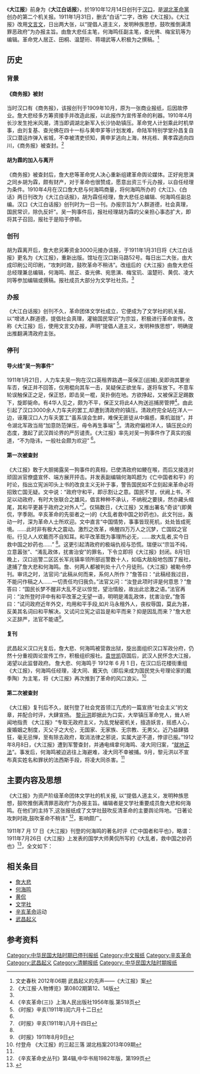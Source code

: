 {{Infobox Newspaper
| name                = 大江报
| image               = 
| caption             = 
| type                = 革命机关报
| format              = 书册式
| founder             = [[詹大悲|詹大悲]]
| publisher           = 
| editor              = 
| chiefeditor         = [[詹大悲|詹大悲]]
| assoceditor         = 
| staff               = 
| foundation          = 1910年12月14日
| ceased publication  = 1912年8月1日
| political           = 
| language            = [[中文|中文]]（繁體）
| headquarters        = [[汉口|汉口]]
| circulation         = 
| ISSN                = 
}}

《'''大江报'''》前身为《'''大江白话报'''》，於1910年12月14日创刊于[[汉口|汉口]]，是[[湖北|湖北]][[革命黨|革命黨]]创办的第二个机关报。1911年1月31日，删去“白话”二字，改称《大江报》。《大江报》改用[[文言文|文言文]]，日出两大张，以“提倡人道主义，发明种族思想，鼓吹推倒满清罪恶政府”为办报主旨。由詹大悲任主笔，何海鸣任副主笔，查光佛、梅宝玑等为编辑。革命党人居正、田桐、温楚珩、蒋翊武等人积极为之撰稿。<ref>文史春秋 2012年06期 武昌起义的先声——《大江报》案</ref>

== 历史 ==
=== 背景 ===
====《商务报》被封====
当时汉口有《商务报》，该报创刊于1909年10月，原为一张商业报纸，后因故停业。詹大悲经多方筹资接手并改造此报，以此报作为宣传革命的利器。1910年4月长沙发生抢米风潮，清当即调湖北新军入长沙协助镇压。革命党人计划乘此时机举事，由刘复基、查光佛在四十一标与黄申芗等计划发难，命陆军特别学堂孙昌复自汉口潜运炸弹入省城，不幸被清吏侦知，黄申芗逃向上海，林兆栋、黄孝霖逃向四川，《商务报》被查封。<ref name="#1">《大江报·人物博览》第0802期第12、14版</ref>
====胡为霖的加入与离开====
《商务报》被查封后，詹大悲等革命党人决心重新组建革命舆论媒体。正好宛思演之同乡胡为霖，颇有财产，对于革命也很赞成，愿意出资三千元办报，以自任经理为条件。1910年4月在汉口詹大悲与何海鸣商量，将何海鸣所办的《大江》、《白话》两日刊改为《大江白话报》，胡为霖任经理，詹大悲任总编辑、何海鸣任副总编。汉口《大江白话报》创刊时为一日一刊。办报宗旨为“人群道德，社会真理，国民常识，除仇反奸”。吴一狗事件后，报社经理胡为霖的父亲担心事态扩大，即将其子召回，报社于是陷于停顿。
===创刊===
胡为霖离开后，詹大悲另筹资金3000元接办该报，于1911年1月31日将《大江白话报》更名为《大江报》，重新出版。馆址在汉口新马路52号。每日出二大张，由大成印刷公司印刷，“攻刺时政，鼓吹革命不稍讳”。改组后的《大江报》由詹大悲任总经理兼总编辑，何海鸣、居正、查光佛、宛思演、梅宝玑、温楚珩、黄侃、凌大同等参加编辑或撰稿。报社成员大部分为文学社社员。<ref name="#1"/>
===办报===
《大江白话报》创刊不久，革命团体文学社成立，它便成为了文学社的机关报，以“增进人群道德，提倡社会真理，灌输国民常识”为宗旨，积极进行革命宣传。改称《大江报》后，使用文言文办报，声明“提倡人道主义，发明种族思想”，明确提出推翻满清政府主张。
===停刊===
====导火线“吴一狗事件”====
1911年1月21日，人力车夫吴一狗在汉口英租界路遇一英保正(巡捕),吴即询其要坐车否，保正并不回答，仅用棍向其车一击，吴疑保正欲坐车，遂将车放下。不意车轮误触保正之足，保正怒，即击吴一棍，吴扑倒在地。方欲挣起，又被保正足踢数下，旋即毙命。有4华人见之，颇为不平，保正又将此4人拘送巡捕房管押<ref>《辛亥革命(三)》上海人民出版社1956年版.第518页</ref>。由此引起了汉口3000余人力车夫的罢工,却遭到清政府的镇压。清政府完全站在洋人一边，诬蔑汉口人力车夫罢工“虽系误会生衅，难保无匪徒从中煽惑，乘机滋拢”，并令湖北军政当局“加意防范弹压，毋令再生事端” <ref name="#2">《时报》辛亥(1911年)闰六月十二日</ref>。清政府偏袒洋人，镇压民众的态度，激起了武汉舆论界的严厉谴责。《大江报》率先对吴一狗事件作了真实的报道，“不为隐讳，一般社会颇为欢迎” <ref name="#2"/>。
====第一次被查封====
《大江报》敢于大胆揭露吴一狗事件的真相，已使清政府如鲠在喉，而后又接连对顽固派官僚盛宣怀、端方展开抨击。并发表副编辑何海鸣题为《亡中国者和平》的时论，指出立宪派叩头上书的改良主义无补于事，警告国民如不立刻起来革命必将招致亡国无疑。文中说：“政府守和平，即示割让之意。国民不甘，伏阙上书，不足以动政府，有时大张联合之雄风，倡言种种不承认，不纳税之要挟，然亦藏头缩尾，其和平更甚于政府之对外人”<ref name="#3">《时报》辛亥(1911年)八月十四日</ref>。仅隔数日，《大江报》又推出署名“奇谈”(即黄侃，字季刚。辛亥革命的先驱者之一)的《大乱者救中国之妙药也》。此文刊出，轰动一时，深为革命人士所欢迎。文中直言“中国情势，事事皆现死机，处处皆成死境。……此时非有极大之震动。激烈之改革，唤醒四万万人之沉梦，亡国奴之官衔。行见人人欢戴而不自知耳。和平改革既为事理所必无，……故大乱者,实今日救中国之妙药也……” <ref name="#3"/>。这更引起清政府的极端仇视与恐慌。瑞便以“宗旨不纯，立意嚣张”、“淆乱政体，扰害治安”的罪名，下令立即将《大江报》封闭。8月1日晚上，汉口巡警二区区长军兆镇率领所部巡警数十人，如临大敌般地包围了报社，逮捕了詹大悲和何海鸣。詹、何两人都被判处十八个月徒刑。《大江报》被勒令停刊。审讯之时，法官问:“此稿从何而来，系何人所作？”詹答曰：“此稿经我过目，不能问作稿之人……一切责任均归我负。”法官又问：“汝登此项时评是何意思？”詹答曰：“国民长梦不醒非大乱不足以惊觉，望治情殷，故出此忿激之语。”法官再问：“汝所登时评中有和平改革之无望一语，明明是淆乱政体，扰害治安。”詹答曰：“试问政府近年外交，均用和平手段,如片马永租外人，丧权辱国，莫此为甚，反美其名词曰和平解决。又试问立宪之诏旨是和平而来？抑是因乱而来？”詹大悲义正辞严，法官不能语<ref>《时报》1911年8月9日</ref>。
====复刊====
武昌起义汉口光复后，詹大悲、何海鸣被营救出狱，旋出面组织汉口军政分府，仍然十分重视舆论宣传工作，积极组织报社。[[袁世凯|袁世凯]]窃国后，武汉人民怀念大江报，渴望以此监督政府。 詹大悲、何海鸣于 1912年 6 月 1 日，在汉口后花楼街重组《大江报》，何海鸣任经理，凌大同、戴天仇（即后来成为国民党头号理论家的戴季陶）为主笔，将《大江报》再次推到了革命的风口浪尖。<ref name="#4">付登舟 《大江报》的三起三落 湖北档案2013年09期</ref>
====第二次被查封====
《大江报》复刊后不久，就刊登了社会党首领江亢虎的一篇宣扬“社会主义”的文章，并配合时评，大肆宣扬。 [[黎元洪|黎元洪]]即据此为口实，大举镇压革命党人，耸人听闻地指责 《大江报》“专取无政府主义，为乱党秘密机关，擅造妖言，摇惑人心，废婚姻之制度，灭父子之大伦，无国家、无家族、无宗教、无男父。近乃益肆猖狂，毫无忌惮，至有除去政府，取消法律之邪说，实属大逆不道，悖谬已报。”1912年8月8日，《大江报》遭到军警查封，并通电缉拿何海鸣、凌大同归案，“[[就地正法|就地正法]]”。事发后，何海鸣被迫逃往上海避难，凌大同不幸被捕。9月，黎元洪以不宣布真实姓名和罪状的法西斯手段，将凌大同杀害。<ref name="#4"/>

==主要内容及思想==
《大江报》为资产阶级革命团体文学社的机关报, 以“提倡人道主义，发明种族思想，鼓吹推倒满清罪恶政府”为办报主旨。编辑者是文学社重要成员詹大悲和何海鸣。在他们的主持下,这张报纸成了文学社鼓吹反清革命的主要舆论阵地。“日著论攻刺时政,鼓吹革命不稍讳” <ref>《辛亥革命史丛刊》第4辑,中华书局1982年版，第199页</ref>，影响颇广。

1911年7 月 17 日《大江报》刊登的何海鸣的著名时评《亡中国者和平也》，略谓：
{{quote| 
“政府守和平，即示割让之意。 国民不甘，伏阙上书，不足以动政府。 有时大张联合之雄风，倡导种种不承认、不纳税之要挟，然亦藏头缩尾，其和平更甚于政府之对外人”。
}}
1911年7月26日《大江报》上发表的国学大师黄侃所写的《大乱者，救中国之妙药也》<ref name="王洪祥">{{cite book | author = 王洪祥 | title=《中国报学史: 古近代部分》 | publisher = 北京: 中央民族学院出版社| year = 1988年| isbn =  | page = 第281页}}</ref>，全文如下：
{{quote|
中国情势,事事皆现死机,处处皆成死境，膏肓之疾,巳不可为。然犹上下醉梦,不知死期之将至。长日如年,昏沉虚度。软痈一朵,人人病夫。此时非有极大之震动,极烈之改革,唤醒四万万人之沉梦,亡国奴之官衔,行见人人欢然戴而不自知耳。和平改革既为事理既为事理所必无,次之则无规则之大乱,予人民以深创钜痛,使至于绝地,而顿易其忘国之观念,是亦无可奈何之希望。故大乱者,突今日救中国之妙药也。呜呼!爱国之志士乎!救国之健儿乎!和平已无可望矣!国危如是,男儿死耳!好自为之,毋令黄祖呼佞而巳。
}}

==相关条目==
{{div col|cols=2}}
* [[詹大悲|詹大悲]]
* [[何海鸣|何海鸣]]
* [[黄侃|黄侃]]
* [[文学社|文学社]]
* [[辛亥革命|辛亥革命]]运动
* [[武昌起义|武昌起义]]
{{div col end}}

==参考资料==
{{reflist|2}}

[[Category:中华民国大陆时期已停刊报纸|Category:中华民国大陆时期已停刊报纸]]
[[Category:中文报纸|Category:中文报纸]]
[[Category:辛亥革命|Category:辛亥革命]]
[[Category:武昌起义|Category:武昌起义]]
[[Category:清朝报纸|Category:清朝报纸]]
[[Category:_中华民国大陆时期报纸|Category: 中华民国大陆时期报纸]]